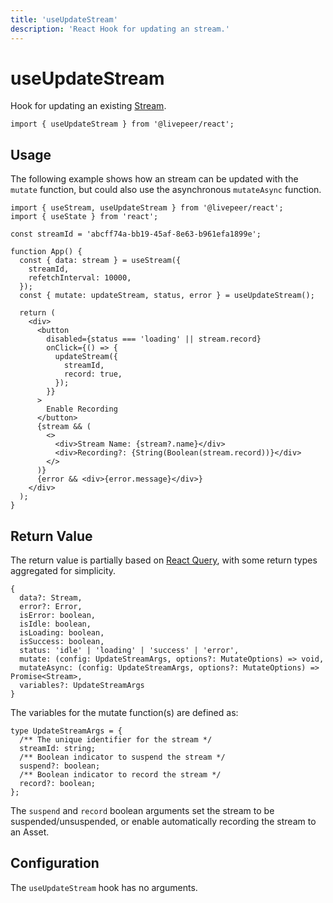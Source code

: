 ```yaml
---
title: 'useUpdateStream'
description: 'React Hook for updating an stream.'
---
```


# useUpdateStream

Hook for updating an existing [Stream](https://github.com/livepeer/livepeer.js/blob/main/packages/core/src/types/lpms.ts).

```tsx
import { useUpdateStream } from '@livepeer/react';
```

## Usage

The following example shows how an stream can be updated with the `mutate` function, but could also use the asynchronous `mutateAsync`
function.

```tsx
import { useStream, useUpdateStream } from '@livepeer/react';
import { useState } from 'react';

const streamId = 'abcff74a-bb19-45af-8e63-b961efa1899e';

function App() {
  const { data: stream } = useStream({
    streamId,
    refetchInterval: 10000,
  });
  const { mutate: updateStream, status, error } = useUpdateStream();

  return (
    <div>
      <button
        disabled={status === 'loading' || stream.record}
        onClick={() => {
          updateStream({
            streamId,
            record: true,
          });
        }}
      >
        Enable Recording
      </button>
      {stream && (
        <>
          <div>Stream Name: {stream?.name}</div>
          <div>Recording?: {String(Boolean(stream.record))}</div>
        </>
      )}
      {error && <div>{error.message}</div>}
    </div>
  );
}
```

## Return Value

The return value is partially based on [React Query](https://tanstack.com/query/v4/docs/reference/useMutation), with some return types
aggregated for simplicity.

```tsx
{
  data?: Stream,
  error?: Error,
  isError: boolean,
  isIdle: boolean,
  isLoading: boolean,
  isSuccess: boolean,
  status: 'idle' | 'loading' | 'success' | 'error',
  mutate: (config: UpdateStreamArgs, options?: MutateOptions) => void,
  mutateAsync: (config: UpdateStreamArgs, options?: MutateOptions) => Promise<Stream>,
  variables?: UpdateStreamArgs
}
```

The variables for the mutate function(s) are defined as:

```tsx
type UpdateStreamArgs = {
  /** The unique identifier for the stream */
  streamId: string;
  /** Boolean indicator to suspend the stream */
  suspend?: boolean;
  /** Boolean indicator to record the stream */
  record?: boolean;
};
```

The `suspend` and `record` boolean arguments set the stream to be suspended/unsuspended, or enable automatically recording the stream to an Asset.

## Configuration

The `useUpdateStream` hook has no arguments.
